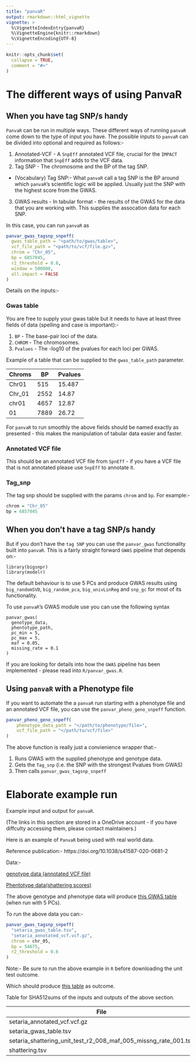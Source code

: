 ```yaml
---
title: "panvaR"
output: rmarkdown::html_vignette
vignette: >
  %\VignetteIndexEntry{panvaR}
  %\VignetteEngine{knitr::rmarkdown}
  %\VignetteEncoding{UTF-8}
---
```


```r
knitr::opts_chunk$set(
  collapse = TRUE,
  comment = "#>"
)
```


# The different ways of using PanvaR

## When you have tag SNP/s handy

`PanvaR` can be run in multiple ways. These different ways of running `panvaR` come down to the type of input you have. The possible inputs to `panvaR` can be divided into optional and required as follows:-

1. Annotated-VCF - A `SnpEff` annotated VCF file, crucial for the `IMPACT` information that `SnpEff` adds to the VCF data.
2. Tag SNP - The chromosome and the BP of the tag SNP. 
  - (Vocabulary) Tag SNP:- What `panvaR` call a tag SNP is the BP around which `panvaR`'s scientific logic will be applied. Usually just the SNP with the highest score from the GWAS.
3. GWAS results - In tabular format - the results of the GWAS for the data that you are working with. This supplies the assocation data for each SNP.

In this case, you can run `panvaR` as
```r
panvar_gwas_tagsnp_snpeff(
  gwas_table_path = "<path/to/gwas/table>",
  vcf_file_path = "<path/to/vcf/file.gz>",
  chrom = "Chr_05",
  bp = 6857045,
  r2_threshold = 0.8,
  window = 500000,
  all.impact = FALSE
)
```

Details on the inputs:-

### Gwas table

You are free to supply your gwas table but it needs to have at least three fields of data (spelling and case is important):-

1. `BP` - The base-pair loci of the data.
2. `CHROM` - The chromosomes.
3. `Pvalues` - The -log10 of the pvalues for each loci per GWAS.

Example of a table that can be supplied to the `gwas_table_path` parameter.

| Chroms | BP   | Pvalues |
| ------ | ---- | ------- |
| Chr01  | 515  | 15.487  |
| Chr_01 | 2552 | 14.87   |
| chr01  | 4657 | 12.87   |
| 01     | 7889 | 26.72   |

For `panvaR` to run smoothly the above fields should be named exactly as presented - this makes the manipulation of tabular data easier and faster.

### Annotated VCF file

This should be an annotated VCF file from `SpnEff` - if you have a VCF file that is not annotated please use `SnpEff` to annotate it.

### Tag_snp

The tag snp should be supplied with the params `chrom` and `bp`. For example:-

```r
chrom = "Chr_05"
bp = 6857045
```
## When you don't have a tag SNP/s handy

But if you don't have the `tag SNP` you can use the `panvar_gwas` functionality built into `panvaR`. This is a fairly straight forward `GWAS` pipeline that depends on:-

```
library(bigsnpr)
library(modelr)
```

The default behaviour is to use 5 PCs and produce GWAS results using `big_randomSVD`, `big_random_pca`, `big_univLinReg` and `snp_gc` for most of its functionality.

To use `panvaR`'s GWAS module use you can use the following syntax

```
panvar_gwas(
  genotype_data,
  phentotype_path,
  pc_min = 5,
  pc_max = 5, 
  maf = 0.05, 
  missing_rate = 0.1
)
```

If you are looking for details into how the `GWAS` pipeline has been implemented - please read into `R/panvar_gwas.R`.

## Using `panvaR` with a Phenotype file

If you want to automate the a `panvaR` run starting with a phenotype file and an annotated VCF file, you can use the `panvar_pheno_geno_snpeff` function.

```r
panvar_pheno_geno_snpeff(
    phenotype_data_path = "</path/to/phenotype/file>",
    vcf_file_path = "</path/to/vcf/file>"
)
```

The above function is really just a convienience wrapper that:-

1. Runs GWAS with the supplied phenotype and genotype data.
2. Gets the `Tag_snp` (i.e. the SNP with the strongest Pvalues from GWAS)
3. Then calls `panvar_gwas_tagsnp_snpeff` 

# Elaborate example run

Example input and output for `panvaR`.

(The links in this section are stored in a OneDrive account - if you have diffculty accessing them, please contact maintainers.)

Here is an example of `PanvaR` being used with real world data.

Reference publication:- https://doi.org/10.1038/s41587-020-0681-2

Data:-

[genotype data (annotated VCF file)](https://ddpsc-my.sharepoint.com/:u:/g/personal/rdhakal_danforthcenter_org/EdfaZqrVgA1BuXfr275_jZ4B8s6BqjdP8x6ZIbSQHh2FgA?e=MWa9vP)

[Phentotype data(shattering scores)](https://ddpsc-my.sharepoint.com/:u:/g/personal/rdhakal_danforthcenter_org/EdfaZqrVgA1BuXfr275_jZ4B8s6BqjdP8x6ZIbSQHh2FgA?e=MWa9vP)

The above genotype and phenotype data will produce [this GWAS table](https://ddpsc-my.sharepoint.com/:u:/g/personal/rdhakal_danforthcenter_org/Eb52QTajVw9FgELlyvKaWvkB6sA9I0yPTF_WdIPh3hytSw?e=kDOMXd) (when run with 5 PCs).

To run the above data you can:-

```r
panvar_gwas_tagsnp_snpeff(
  "setaria_gwas_table.tsv", 
  "setaria_annotated_vcf.vcf.gz", 
  chrom = chr_05, 
  bp = 54675,
  r2_threshold = 0.6
)
```
Note:- Be sure to run the above example in `R` before downloading the unit test outcome.

Which should produce [this table](https://ddpsc-my.sharepoint.com/:u:/g/personal/rdhakal_danforthcenter_org/ETUszsHynbdAnb4WaWbJ8kYBDRhsxsGAaXOrBRzOAE3LbA?e=FoJolr) as outcome.

Table for SHA512sums of the inputs and outputs of the above section.

| File                                                            | SHA512sum                                                                                                                        |
| --------------------------------------------------------------- | -------------------------------------------------------------------------------------------------------------------------------- |
| setaria_annotated_vcf.vcf.gz                                    | 6d437b9863295ccd76194f382beee66ed7b66a930ee1462d4a83c57a74bab2dde63d1a2fd1777df1f65708ea091adb190a9e16eb65f53c28ed6afb8e706c9629 |
| setaria_gwas_table.tsv                                          | ff019601bfcd2d2a6ea2d26d749ad1656ce6237b1d0045eb9a014d04bbefce622a8a0d88e6d0d49e88e7a3c65731d48ae7fc9b01a537fb432f328022e823ac17 |
| setaria_shattering_unit_test_r2_008_maf_005_missng_rate_001.tsv | 67778fb07a69af3a5acd307641c3b7c1153edf4ba1da28776583eb32e9097936b2a5339505bed789b4c47435c35f32762cf56543d933f7f7e59fe94cd51f910b |
| shattering.tsv                                                  | 883c1a0104ac4c1cbf9c041b9ebd67ad1c1b8fa8c83ab4bd09b8a71963e4509974fb3aa3437080a33eb957976515fa45b69328525fe5862cf66603df2f9c56c5 |